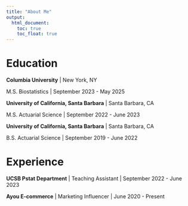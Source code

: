 ```yaml
---
title: "About Me"
output: 
  html_document:
    toc: true
    toc_float: true
---
```


# Education

**Columbia University** | New York, NY

M.S. Biostatistics | September 2023 - May 2025

**University of California, Santa Barbara** | Santa Barbara, CA

M.S. Actuarial Science | September 2022 - June 2023

**University of California, Santa Barbara** | Santa Barbara, CA

B.S. Actuarial Science | September 2019 - June 2022

# Experience

**UCSB Pstat Department** | Teaching Assistant | September 2022 - June 2023

**Ayou E-commerce** | Marketing Influencer | June 2020 - Present

